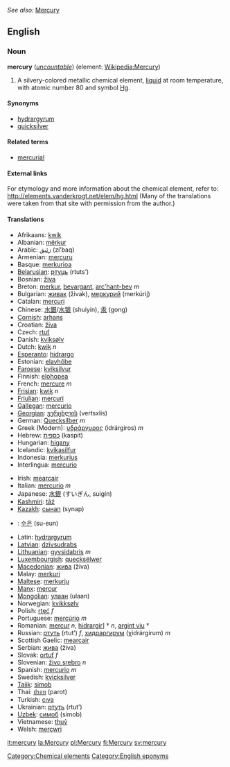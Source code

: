 ''See also:'' [[Mercury]]
==English==
{{elements|Hg|Gold|Au|Thallium|Ti}}
===Noun===
'''mercury''' (''[[uncountable]]'') (element: [[w:Mercury (element)|Wikipedia:Mercury]])

#A silvery-colored metallic chemical element, [[liquid]] at room temperature, with atomic number 80 and symbol [[Hg]].

====Synonyms====
*[[hydrargyrum]]
*[[quicksilver]]

====Related terms====
*[[mercurial]]

====External links====
For etymology and more information about the chemical element, refer to:
http://elements.vanderkrogt.net/elem/hg.html
(Many of the translations were taken from that site with permission from the author.)

====Translations====
{{top}}
*Afrikaans: [[kwik]]
*Albanian: [[mërkur]]
*Arabic: [[زئبق]] (zí’baq)
*Armenian: [[mercuru]]
*Basque: [[merkurioa]]
*[[Belarusian]]: [[ртуць]] (rtuts’)
*Bosnian: [[živa]]
*Breton: [[merkur]], [[bevargant]], [[arc'hant-bev]] ''m''
*Bulgarian: [[живак]] (živak), [[меркурий]] (merkúrij)
*Catalan: [[mercuri]]
*Chinese: [[水銀]]/[[水银]] (shuiyin), [[汞]] (gong)
*[[Cornish]]: [[arhans]]
*Croatian: [[živa]]
*Czech: [[rtuť]]
*Danish: [[kviksølv]]
*Dutch: [[kwik]] ''n''
*[[Esperanto]]: [[hidrargo]]
*Estonian: [[elavhõbe]]
*[[Faroese]]: [[kviksilvur]]
*Finnish: [[elohopea]]
*French: [[mercure]] ''m''
*[[Frisian]]: [[kwik]] ''n''
*[[Friulian]]: [[mercuri]]
*[[Gallegan]]: [[mercurio]]
*[[Georgian]]: [[ვერცხლის]] (vertsxlis)
*German: [[Quecksilber]] ''m''
*Greek (Modern): [[υδράργυρος]] (idrárgiros) ''m''
*Hebrew: [[כספית]] (kaspit)
*Hungarian: [[higany]]
*Icelandic: [[kvikasilfur]]
*Indonesia: [[merkurius]]
*Interlingua: [[mercurio]]
{{mid}}
*Irish: [[mearcair]]
*Italian: [[mercurio]] ''m''
*Japanese: [[水銀]] (すいぎん, suigín)
*[[Kashmiri]]: [[tãź]]
*[[Kazakh]]: [[сынап]] (synap)
*{{ko}}: [[수은]] (su-eun)
*Latin: [[hydrargyrum]]
*[[Latvian]]: [[dzīvsudrabs]]
*[[Lithuanian]]: [[gyvsidabris]] ''m''
*[[Luxembourgish]]: [[quecksëlwer]]
*[[Macedonian]]: [[жива]] (živa)
*Malay: [[merkuri]]
*[[Maltese]]: [[merkurju]]
*[[Manx]]: [[mercur]]
*[[Mongolian]]: [[улаан]] (ulaan)
*Norwegian: [[kvikksølv]]
*Polish: [[rtęć]] ''f''
*Portuguese: [[mercúrio]] ''m''
*Romanian: [[mercur]] ''n'', [[hidrargir]]] † ''n'', [[argint viu]] †
*Russian: [[ртуть]] (rtut’) ''f'', [[хидраргирум]] (χidrárgirum) ''m''
*Scottish Gaelic: [[mearcair]]
*Serbian: [[жива]] (živa)
*Slovak: [[ortuť]] ''f''
*Slovenian: [[živo srebro]] ''n''
*Spanish: [[mercurio]] ''m''
*Swedish: [[kvicksilver]]
*[[Tajik]]: [[simob]]
*Thai: [[ปรอท]] (parot)
*Turkish: [[cıva]]
*Ukrainian: [[ртуть]] (rtut’)
*[[Uzbek]]: [[симоб]] (simob)
*Vietnamese: [[thuỷ]]
*Welsh: [[mercwri]]
{{bottom}}

[[Category:Chemical elements]]
[[Category:English eponyms]]

[[it:mercury]]
[[la:Mercury]]
[[pl:Mercury]]
[[fi:Mercury]]
[[sv:mercury]]